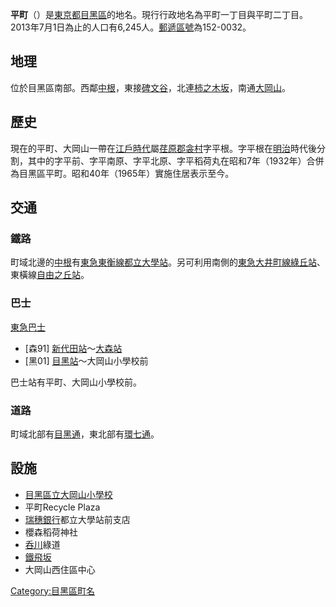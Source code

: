 {{Pathnav|日本|東京都|目黑區|name=平町|frame=1}}
{{Infobox Settlement
|official_name = 平町
|native_name =
|settlement_type = [[町|町]]
|image_skyline =
|imagesize =
|image_caption =
|image_flag =
|image_seal =
| image_map =
| map_caption =
|subdivision_type = [[國家|國家]]
|subdivision_name = [[File:Flag_of_Japan.svg|border]] [[日本|日本]]
|subdivision_type1 = [[都道府縣|都道府縣]]
|subdivision_name1 = [[File:Flag_of_Tokyo_Prefecture.svg|25px]] [[東京都|東京都]]
|subdivision_type2 = [[東京都區部|特別區]]
|subdivision_name2 = [[File:Flag_of_Meguro,_Tokyo.svg|25px]] [[目黑區|目黑區]]
|established_title =
|established_date =
|government_type =
|leader_title =
|leader_name =
|area_magnitude =
|area_total_sq_mi =
|area_total_km2 =
|area_land_sq_mi =
|area_land_km2 =
|area_urban_sq_mi =
|area_urban_km2 =
|area_metro_km2 =
|area_metro_sq_mi =
|population_as_of= 2013年（平成25年）7月1日
|population_footnotes =
|population_total = 6245
|population_urban =
|population_metro =
|population_density_sq_mi =
|population_density_km2 =
| timezone = [[日本標準時間|JST]]
| utc_offset = +9
|timezone_DST =
|utc_offset_DST =
|latd=|latm=|lats=|latNS=
|longd=|longm=|longs=|longEW=
|elevation_footnotes=
|elevation_m =
|elevation_ft =
|postal_code_type = [[郵遞區號|郵遞區號]]
|postal_code = 152-0032
|area_code =
|website =
|footnotes =
}}
'''平町'''（{{jpn|j=平町|hg=たいらまち|rm=Tairamachi|f=y}}）是[[東京都|東京都]][[目黑區|目黑區]]的地名。現行行政地名為平町一丁目與平町二丁目。2013年7月1日為止的人口有6,245人。[[郵遞區號|郵遞區號]]為152-0032。

== 地理 ==
位於目黑區南部。西鄰[[中根_(目黑區)|中根]]，東接[[碑文谷|碑文谷]]，北連[[柿之木坂|柿之木坂]]，南通[[大岡山|大岡山]]。

== 歷史 ==
現在的平町、大岡山一帶在[[江戶時代|江戶時代]]屬[[荏原郡|荏原郡]][[衾村|衾村]]字平根。字平根在[[明治|明治]]時代後分割，其中的字平前、字平南原、字平北原、字平稻荷丸在昭和7年（1932年）合併為目黑區平町。昭和40年（1965年）實施住居表示至今。

== 交通 ==
=== 鐵路 ===
町域北邊的[[中根_(目黑區)|中根]]有[[東急東衡線|東急東衡線]][[都立大學站|都立大學站]]。另可利用南側的[[東急大井町線|東急大井町線]][[綠丘站_(東京都)|綠丘站]]、東橫線[[自由丘站_(東京都)|自由之丘站]]。

=== 巴士 ===
[[東急巴士|東急巴士]]
* [森91] [[新代田站|新代田站]]～[[大森站_(東京都)|大森站]]
* [黑01] [[目黑站|目黑站]]～大岡山小學校前
巴士站有平町、大岡山小學校前。

=== 道路 ===
町域北部有[[東京都道312號白金台町等等力線|目黑通]]，東北部有[[東京都道318號環狀七號線|環七通]]。

== 設施 ==
* [[目黑區立大岡山小學校|目黑區立大岡山小學校]]
* 平町Recycle Plaza
* [[瑞穗銀行|瑞穗銀行]]都立大學站前支店
* 櫻森稻荷神社
* [[呑川|呑川]]綠道
* [[鐵飛坂|鐵飛坂]]
* 大岡山西住區中心

{{目黑區的町名}}
{{DEFAULTSORT:Tairamachi}}
[[Category:目黑區町名|Category:目黑區町名]]